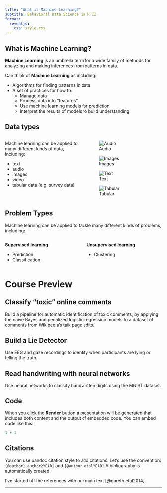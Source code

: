 ```yaml
---
title: "What is Machine Learning?"
subtitle: Behavioral Data Science in R II
format: 
  revealjs:
    css: style.css
---
```


## What is Machine Learning?

**Machine Learning** is an umbrella term for a wide family of methods for analyzing and making inferences from patterns in data.

Can think of **Machine Learning** as including:

- Algorithms for finding patterns in data
- A set of practices for how to:
  - Manage data
  - Process data into "features"
  - Use machine learning models for prediction
  - Interpret the results of models to build understanding

## Data types

:::: {.columns .v-center-container}

::: {.column width="50%"}
Machine learning can be applied to many different kinds of data, including:

- text
- audio
- images
- video
- tabular data (e.g. survey data)
:::

::: {.column width="50%"}

::: {layout-nrow=2}

![Audio](../imgs/audio-spectrogram.png)

![Images](../imgs/MnistExamplesWikipedia.png)

![Text](../imgs/bigdatawordcloud.jpeg)

![Tabular](../imgs/tabulardata.png)

:::

:::

::::


## Problem Types

Machine learning can be applied to tackle many different kinds of problems, including:

:::: {.columns}

::: {.column width="50%"}

**Supervised learning**

- Prediction
- Classification

:::

::: {.column width="50%"}


**Unsupervised learning**

- Clustering

:::

::::


# Course Preview

## Classify "toxic" online comments

Build a pipeline for automatic identification of toxic comments, by applying the naive Bayes and penalized logistic regression models to a dataset of comments from Wikipedia’s talk page edits.

## Build a Lie Detector

Use EEG and gaze recordings to identify when participants are lying or telling the truth.

## Read handwriting with neural networks

Use neural networks to classify handwritten digits using the MNIST dataset.

## Code

When you click the **Render** button a presentation will be generated that includes both content and the output of embedded code. You can embed code like this:

```r
1 + 1
```


## Citations

You can use pandoc citation style to add citations. Let's use the convention: `[@author1.author2YEAR]` and `[@author.etalYEAR]` A bibliography is automatically created.

I've started off the references with our main text [@gareth.etal2014]. 

---
